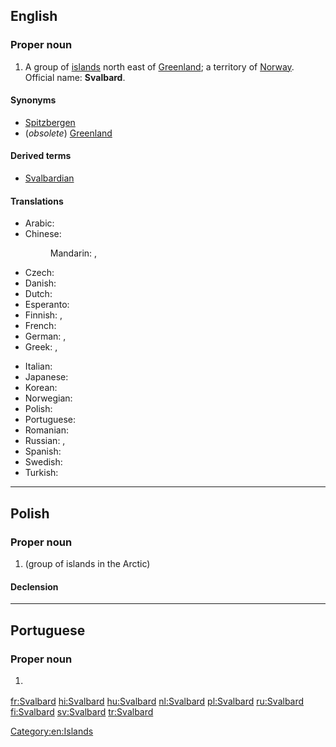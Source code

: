==English==
{{wikipedia}}

===Proper noun===
{{en-proper noun}}

# A group of [[island]]s north east of [[Greenland]]; a territory of [[Norway]]. Official name: '''Svalbard'''.

====Synonyms====
* [[Spitzbergen]]
* (''obsolete'') [[Greenland]]

====Derived terms====
* [[Svalbardian]]

====Translations====
{{trans-top|islands north east of Greenland}}
* Arabic: {{t|ar|سفالبارد|m|tr=sfalbard}}
* Chinese:
*: Mandarin: {{t|cmn|斯瓦爾巴|sc=Hani}},  {{t|cmn|斯瓦尔巴|tr=Sīwǎ'ěrbā|sc=Hani}}
* Czech: {{t+|cs|Špicberky|p}}
* Danish: {{t|da|Svalbard}}
* Dutch: {{t+|nl|Spitsbergen}}
* Esperanto: {{t|eo|Svalbardo}}
* Finnish: {{t+|fi|Huippuvuoret|p}}, {{t|fi|Svalbard}}
* French: {{t+|fr|Svalbard|m}}
* German: {{t|de|Svalbard|n}},  {{t+|de|Spitzbergen|n}}
* Greek: {{t|el|Σφάλμπαρ|m}},  {{t|el|Σβάλμπαρντ|m}}
{{trans-mid}}
* Italian: {{t|it|Svalbard}}
* Japanese: {{t|ja|スバールバル|tr=Subārubaru}}
* Korean: {{t|ko|스발바르|tr=Seubalbareu|sc=Hang}}
* Norwegian: {{t|no|Svalbard}}
* Polish: {{t+|pl|Svalbard|m}}
* Portuguese: {{t|pt|Svalbard|f}}
* Romanian: {{t|ro|Svalbard|n}}
* Russian: {{t|ru|Свальбард|m|tr=Svál'bard}},  {{t|ru|Шпицберген|m|tr=Špicbérgen}}
* Spanish: {{t|es|Svalbard|m}}
* Swedish: {{t|sv|Svalbard}}
* Turkish: {{t+|tr|Svalbard}}
{{trans-bottom}}

[[Category:en:Islands]]

----

==Polish==
{{wikipedia|lang=pl}}

===Proper noun===
{{head|pl|proper noun|g=m}}

# {{l|en|Svalbard}} (group of islands in the Arctic)

====Declension====
{{pl-decl-noun-sing|Svalbard|Svalbardu|Svalbardowi|Svalbard|Svalbardem|Svalbardzie|Svalbardzie}}

----

==Portuguese==

===Proper noun===
{{pt-proper noun|f}}

# {{l|en|Svalbard}} {{gloss|archipelago and Norwegian territory in the Arctic sea}}

{{catlangcode|pt|Islands|Norway}}

[[fr:Svalbard]]
[[hi:Svalbard]]
[[hu:Svalbard]]
[[nl:Svalbard]]
[[pl:Svalbard]]
[[ru:Svalbard]]
[[fi:Svalbard]]
[[sv:Svalbard]]
[[tr:Svalbard]]